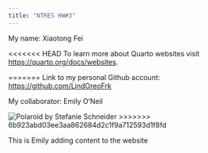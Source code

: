 ```yaml
---
title: "NTRES HW#3"
---
```


My name: Xiaotong Fei

<<<<<<< HEAD
To learn more about Quarto websites visit <https://quarto.org/docs/websites>.
 
=======
Link to my personal Github account: <https://github.com/LindOreoFrk>

My collaborator: Emily O'Neil

![Polaroid by Stefanie Schneider](https://image.invaluable.com/housePhotos/Auctionata/52/570852/H4580-L77728566.jpg)
>>>>>>> 6b923abd03ee3aa862684d2c1f9a712593d1f8fd

This is Emily adding content to the website
 




